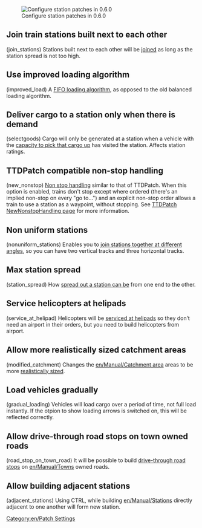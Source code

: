 {{en/Archive/Manual/Settings/Patch Config}}
[[File:en/Patches-Station.png|right|frame|Configure station patches in 0.6.0]]
==Join train stations built next to each other==
(join_stations) Stations built next to each other will be [[en/Archive/Manual/Settings/Join train stations|joined]] as long as the station spread is not too high.

==Use improved loading algorithm==
(improved_load) A [[en/Archive/Manual/Settings/Improved Loading|FIFO loading algorithm]], as opposed to the old balanced loading algorithm.

==Deliver cargo to a station only when there is demand==
(selectgoods) Cargo will only be generated at a station when a vehicle with the [[en/Archive/Manual/Settings/Select goods|capacity to pick that cargo up]] has visited the station.  Affects station ratings.

==TTDPatch compatible non-stop handling==
(new_nonstop) [[en/Archive/Manual/Non-stop|Non stop handling]] similar to that of TTDPatch.
When this option is enabled, trains don't stop except where ordered (there's an implied non-stop on every "go to...") and an explicit non-stop order allows a train to use a station as a waypoint, without stopping.  See [http://wiki.ttdpatch.net/tiki-index.php?page=NewNonstopHandling TTDPatch NewNonstopHandling page] for more information.

==Non uniform stations==
(nonuniform_stations) Enables you to [[en/Archive/Manual/Settings/Nonuniform stations|join stations together at different angles]], so you can have two vertical tracks and three horizontal tracks.

==Max station spread==
(station_spread) How [[en/Archive/Manual/Settings/Change station spread|spread out a station can be]] from one end to the other.

==Service helicopters at helipads==
(service_at_helipad) Helicopters will be [[en/Archive/Manual/Settings/Service at helipad|serviced at helipads]] so they don’t need an airport in their orders, but you need to build helicopters from airport.

==Allow more realistically sized catchment areas==
(modified_catchment) Changes the [[en/Manual/Catchment area]] areas to be more [[en/Archive/Manual/Settings/Modified catchment|realistically sized]].

==Load vehicles gradually==
(gradual_loading) Vehicles will load cargo over a period of time, not full load instantly. If the otpion to show loading arrows is switched on, this will be reflected correctly.

== Allow drive-through road stops on town owned roads ==
(road_stop_on_town_road) It will be possible to build [[en/Manual/Drive-through Road Stops|drive-through road stops]] on [[en/Manual/Towns]] owned roads.

== Allow building adjacent stations ==
(adjacent_stations) Using CTRL, while building [[en/Manual/Stations]] directly adjacent to one another will form new station.

<!-- ==Leave station when any cargo is full, if ‘full load’==
(full_load_any) When this patch is enabled the vehicle will leave when [[full load any cargo|any cargo is fully loaded]]. If you use lots of planes to transport passengers and mail you may want to disable this patch. -->

[[Category:en/Patch Settings]]